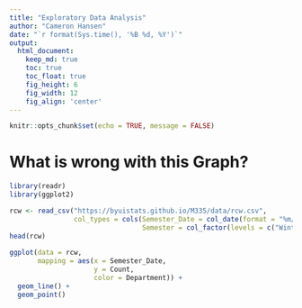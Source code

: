 ```yaml
---
title: "Exploratory Data Analysis"
author: "Cameron Hansen"
date: "`r format(Sys.time(), '%B %d, %Y')`"
output:
  html_document:  
    keep_md: true
    toc: true
    toc_float: true
    fig_height: 6
    fig_width: 12
    fig_align: 'center'
---
```


```r
knitr::opts_chunk$set(echo = TRUE, message = FALSE)
```

# What is wrong with this Graph?

```r
library(readr)
library(ggplot2)

rcw <- read_csv("https://byuistats.github.io/M335/data/rcw.csv", 
                col_types = cols(Semester_Date = col_date(format = "%m/%d/%y"), 
                                 Semester = col_factor(levels = c("Winter", "Spring", "Fall"))))
head(rcw)
 
ggplot(data = rcw, 
       mapping = aes(x = Semester_Date, 
                     y = Count, 
                     color = Department)) +
  geom_line() +
  geom_point()

```


